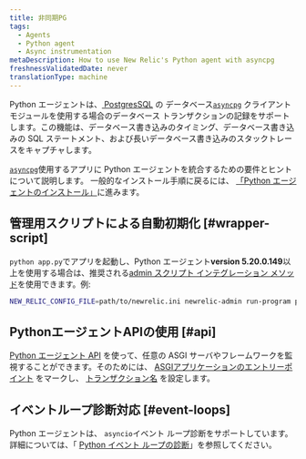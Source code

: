 ```yaml
---
title: 非同期PG
tags:
  - Agents
  - Python agent
  - Async instrumentation
metaDescription: How to use New Relic's Python agent with asyncpg
freshnessValidatedDate: never
translationType: machine
---
```


Python エージェントは、[ PostgresSQL](https://www.postgresql.org/) の データベース[`asyncpg`](https://pypi.org/project/asyncpg/) クライアント モジュールを使用する場合のデータベース トランザクションの記録をサポートします。この機能は、データベース書き込みのタイミング、データベース書き込みの SQL ステートメント、および長いデータベース書き込みのスタックトレースをキャプチャします。

[`asyncpg`](https://pypi.org/project/asyncpg/)使用するアプリに Python エージェントを統合するための要件とヒントについて説明します。 一般的なインストール手順に戻るには、 [「Python エージェントのインストール」](/docs/agents/python-agent/installation-configuration/python-agent-installation)に進みます。

## 管理用スクリプトによる自動初期化 [#wrapper-script]

`python app.py`でアプリを起動し、Python エージェント<DNT>**version 5.20.0.149**</DNT>以上を使用する場合は、推奨される[admin スクリプト インテグレーション メソッド](/docs/agents/python-agent/installation-configuration/python-agent-installation#integration)を使用できます。例:

```sh
NEW_RELIC_CONFIG_FILE=path/to/newrelic.ini newrelic-admin run-program python path_to_app
```

## PythonエージェントAPIの使用 [#api]

[Python エージェント API](/docs/agents/python-agent/python-agent-api) を使って、任意の ASGI サーバやフレームワークを監視することができます。そのためには、 [ASGIアプリケーションのエントリーポイント](/docs/agents/python-agent/python-agent-api/asgiapplication-python-agent-api) をマークし、 [トランザクション名](/docs/agents/python-agent/python-agent-api/settransactionname-python-agent-api) を設定します。

## イベントループ診断対応 [#event-loops]

Python エージェントは、 `asyncio`イベント ループ診断をサポートしています。詳細については、「 [Python イベント ループの診断](/docs/agents/python-agent/supported-features/python-event-loop-diagnostics)」を参照してください。
